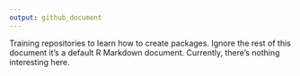 ```yaml
---
output: github_document
---
```

Training repositories to learn how to create packages. Ignore the rest of this document it's a default R Markdown document. Currently, there's nothing interesting here.
